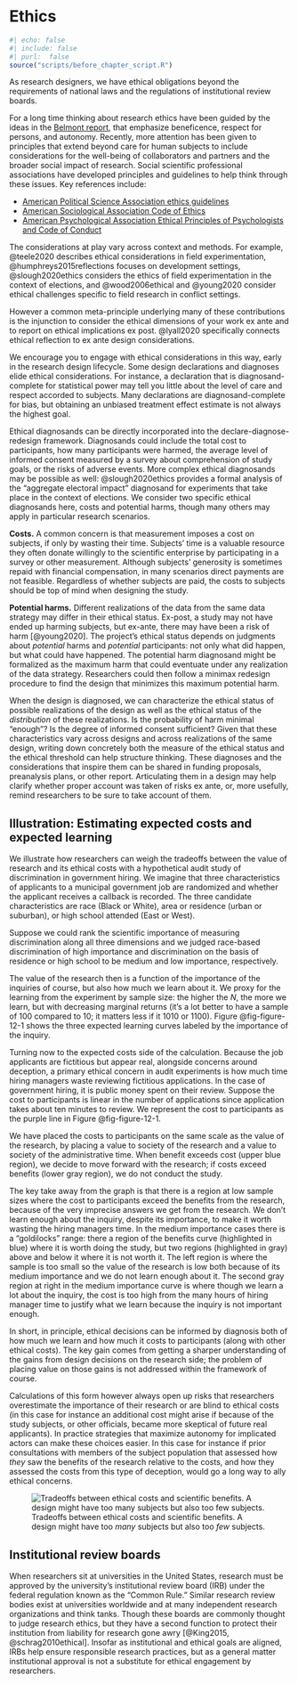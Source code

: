 # Ethics {.unnumbered}



```r
#| echo: false
#| include: false
#| purl:  false
source("scripts/before_chapter_script.R")
```

As research designers, we have ethical obligations beyond the requirements of national laws and the regulations of institutional review boards. 

For a long time thinking about research ethics have been guided by the ideas in the [Belmont report](https://www.hhs.gov/ohrp/regulations-and-policy/belmont-report/index.html), that emphasize beneficence, respect for persons, and autonomy. Recently, more attention has been given to principles that extend beyond care for human subjects to include considerations for the well-being of collaborators and partners and the broader social impact of research. Social scientific professional associations have developed principles and guidelines to help think through these issues. Key references include:

- [American Political Science Association ethics guidelines](https://www.apsanet.org/Portals/54/diversity%20and%20inclusion%20prgms/Ethics/Final_Principles%20with%20Guidance%20with%20intro.pdf?ver=2020-04-20-211740-153)
- [American Sociological Association Code of Ethics](https://www.asanet.org/sites/default/files/asa_code_of_ethics-june2018.pdf)
- [American Psychological Association Ethical Principles of Psychologists and Code of Conduct](https://www.apa.org/ethics/code)

The considerations at play vary across context and methods. For example, @teele2020 describes ethical considerations in field experimentation, @humphreys2015reflections focuses on development settings, @slough2020ethics considers the ethics of field experimentation in the context of elections, and @wood2006ethical and @young2020 consider ethical challenges specific to field research in conflict settings. 

However a common meta-principle underlying many of these contributions is the injunction to consider the ethical dimensions of your work ex ante and to report on ethical implications ex post. @lyall2020 specifically connects ethical reflection to ex ante design considerations.

We encourage you to engage with ethical considerations in this way, early in the research design lifecycle. Some design declarations and diagnoses elide ethical considerations. For instance, a declaration that is diagnosand-complete for statistical power may tell you little about the level of care and respect accorded to subjects. Many declarations are diagnosand-complete for bias, but obtaining an unbiased treatment effect estimate is not always the highest goal. 

Ethical diagnosands can be directly incorporated into the declare-diagnose-redesign framework. Diagnosands could include the total cost to participants, how many participants were harmed, the average level of informed consent measured by a survey about comprehension of study goals, or the risks of adverse events. More complex ethical diagnosands may be possible as well: @slough2020ethics provides a formal analysis of the "aggregate electoral impact" diagnosand for experiments that take place in the context of elections. We consider two specific ethical diagnosands here, costs and potential harms, though many others may apply in particular research scenarios.

**Costs.** A common concern is that measurement imposes a cost on subjects, if only by wasting their time. Subjects' time is a valuable resource they often donate willingly to the scientific enterprise by participating in a survey or other measurement. Although subjects' generosity is sometimes repaid with financial compensation, in many scenarios direct payments are not feasible. Regardless of whether subjects are paid, the costs to subjects should be top of mind when designing the study.

**Potential harms.** Different realizations of the data from the same data strategy may differ in their ethical status. Ex-post, a study may not have ended up harming subjects, but ex-ante, there may have been a risk of harm [@young2020]. The project's ethical status depends on judgments about *potential* harms and *potential* participants: not only what did happen, but what could have happened. The potential harm diagnosand might be formalized as the maximum harm that could eventuate under any realization of the data strategy. Researchers could then follow a minimax redesign procedure to find the design that minimizes this maximum potential harm.

When the design is diagnosed, we can characterize the ethical status of possible realizations of the design as well as the ethical status of the *distribution* of these realizations. Is the probability of harm minimal "enough"? Is the degree of informed consent sufficient? Given that these characteristics vary across designs and across realizations of the same design, writing down concretely both the measure of the ethical status and the ethical threshold can help structure thinking. These diagnoses and the considerations that inspire them can be shared in funding proposals, preanalysis plans, or other report. Articulating them in a design may help clarify whether proper account was taken of risks ex ante, or, more usefully, remind researchers to be sure to take account of them.

## Illustration: Estimating expected costs and expected learning

We illustrate how researchers can weigh the tradeoffs between the value of research and its ethical costs with a hypothetical audit study of discrimination in government hiring. We imagine that three characteristics of applicants to a municipal government job are randomized and whether the applicant receives a callback is recorded. The three candidate characteristics are race (Black or White), area or residence (urban or suburban), or high school attended (East or West).

Suppose we could rank the scientific importance of measuring discrimination along all three dimensions and we judged race-based discrimination of high importance and discrimination on the basis of residence or high school to be medium and low importance, respectively. 

The value of the research then is a function of the importance of the inquiries of course, but also how much we learn about it. We proxy for the learning from the experiment by sample size: the higher the $N$, the more we learn, but with decreasing marginal returns (it's a lot better to have a sample of 100 compared to 10; it matters less if it 1010 or 1100). Figure @fig-figure-12-1 shows the three expected learning curves labeled by the importance of the inquiry.

Turning now to the expected costs side of the calculation. Because the job applicants are fictitious but appear real, alongside concerns around deception, a primary ethical concern in audit experiments is how much time hiring managers waste reviewing fictitious applications. In the case of government hiring, it is public money spent on their review. Suppose the cost to participants is linear in the number of applications since application takes about ten minutes to review. We represent the cost to participants as the purple line in Figure @fig-figure-12-1.

We have placed the costs to participants on the same scale as the value of the research, by placing a value to society of the research and a value to society of the administrative time. When benefit exceeds cost (upper blue region), we decide to move forward with the research; if costs exceed benefits (lower gray region), we do not conduct the study.

The key take away from the graph is that there is a region at low sample sizes where the cost to participants exceed the benefits from the research, because of the very imprecise answers we get from the research. We don't learn enough about the inquiry, despite its importance, to make it worth wasting the hiring managers time. In the medium importance cases there is a "goldilocks" range: there a region of the benefits curve (highlighted in blue) where it is worth doing the study, but two regions (highlighted in gray) above and below it where it is not worth it. The left region is where the sample is too small so the value of the research is low both because of its medium importance and we do not learn enough about it. The second gray region at right in the medium importance curve is where though we learn a lot about the inquiry, the cost is too high from the many hours of hiring manager time to justify what we learn because the inquiry is not important enough.

In short, in principle, ethical decisions can be informed by diagnosis both of how much we learn and how much it costs to participants (along with other ethical costs). The key gain comes from getting a sharper understanding of the gains from design decisions on the research side; the problem of placing value on those gains is not addressed within the framework of course.

Calculations of this form however always open up risks that researchers overestimate the importance of their research or are blind to  ethical costs (in this case for instance an additional cost might arise if because of the study subjects, or other officials, became more skeptical of future real applicants). In practice strategies that maximize autonomy for implicated actors can make these choices easier. In this case for instance if prior consultations with members of the subject population that assessed how *they* saw the benefits of the research relative to the costs, and how they assessed the costs from this type of deception, would go a long way to ally ethical concerns. 

![Tradeoffs between ethical costs and scientific benefits. A design might have too *many* subjects but also too *few* subjects.](/figures/figure-21-1){#fig:figure-21-1}

## Institutional review boards

When researchers sit at universities in the United States, research must be approved by the university's institutional review board (IRB) under the federal regulation known as the "Common Rule." Similar research review bodies exist at universities worldwide and at many independent research organizations and think tanks. Though these boards are commonly thought to judge research ethics, but they have a second function  to protect their institution from liability for research gone awry [@King2015, @schrag2010ethical]. Insofar as institutional and ethical goals are aligned, IRBs help ensure responsible research practices, but as a general matter institutional approval is not a substitute for ethical engagement by researchers. 
